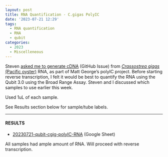```yaml
---
layout: post
title: RNA Quantification - C.gigas PolyIC
date: '2023-07-21 12:29'
tags: 
  - RNA quantification
  - RNA
  - qubit
categories: 
  - 2023
  - Miscelleneous
---
```

Steven [asked me to generate cDNA](https://github.com/RobertsLab/resources/issues/1675) (GitHub Issue) from [_Crassostrea gigas_ (Pacific oyster)](http://en.wikipedia.org/wiki/Pacific_oyster) RNA, as part of Matt George's polyIC project. Before starting reverse transcription, I felt it would be best to quantify the RNA using the Qubit 3.0 using the Broad Range Assay. Steven and I discussed which samples to use earlier this week.

Used 1uL of each sample.

See Results section below for sample/tube labels.


---

#### RESULTS


- [20230721-qubit-cgig-polyIC-RNA](https://docs.google.com/spreadsheets/d/16No1oXbb9foftO--AYqzoJY2jbyLrqUS8AZpjYkU7KU/edit#gid=1874673482) (Google Sheet)

All samples had ample amount of RNA. Will proceed with reverse transcription.


